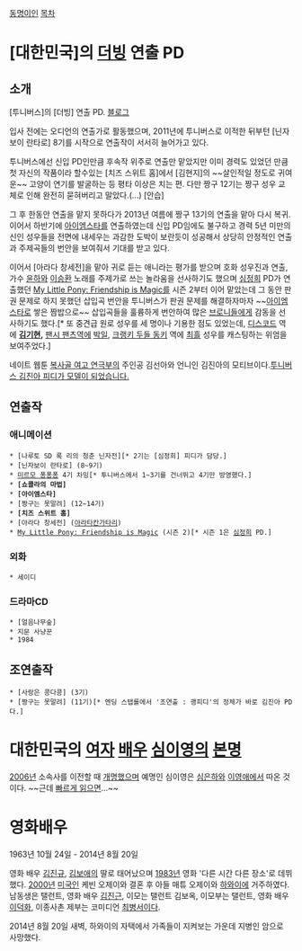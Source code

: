 [[동명이인]]
[[목차]]

= [대한민국]의 [[더빙]] 연출 PD =
== 소개 ==
[투니버스]의 [더빙] 연출 PD. [http://blog.naver.com/ccaccng 블로그]

입사 전에는 오디언의 연출가로 활동했으며, 2011년에 투니버스로 이적한 뒤부턴 [닌자보이 란타로] 8기를 시작으로 연출작이 서서히 늘어가고 있다.

투니버스에선 신입 PD인만큼 후속작 위주로 연출만 맡았지만 이미 경력도 있었던 만큼 첫 자신의 작품이라 할수있는 [치즈 스위트 홈]에서 [김현지]의 ~~살인적일 정도로 귀여운~~ 고양이 연기를 발굴하는 등 평타 이상은 치는 편. 다만 짱구 12기는 짱구 성우 교체로 인해 완전히 묻혀버리고 말았다.(...) [안습]

그 후 한동안 연출을 맡지 못하다가 2013년 여름에 짱구 13기의 연출을 맡아 다시 복귀. 이어서 하반기에 [[아이엠스타]]를 연출하였는데 신입 PD임에도 불구하고 경력 5년 미만의 신인 성우들을 전면에 내세우는 과감한 도박이 보란듯이 성공해서 상당히 안정적인 연출과 주제곡들의 번안을 보여줘서 기대를 받고 있다.

이어서 [아라다 창세전]을 맡아 귀로 듣는 애니라는 평가를 받으며 호화 성우진과 연출, 가수 [[윤하]]와 [[이승환]] 노래를 주제가로 쓰는 놀라움을 선사하기도 했으며 [[심정희]] PD가 연출했던 [[My Little Pony: Friendship is Magic]]를 시즌 2부터 이어 맡았는데 그 동안 판권 문제로 하지 못했던 삽입곡 번안을 투니버스가 판권 문제를 해결하자마자 ~~[[아이엠스타]]로 쌓은 짬밥으로~~ 삽입곡들을 훌륭하게 번안하여 많은 [[브로니]]들에게 감동을 선사하기도 했다.[* 또 중견급 원로 성우를 세 명이나 기용한 점도 있었는데, [[디스코드]] 역에 '''[[김기현(성우)|김기현]],''' [[My Little Pony: Friendship is Magic/일회성 캐릭터/시즌 2#s-7|팬시 팬츠]]역에 [[박일]], [[My Little Pony: Friendship is Magic/일회성 캐릭터/시즌 2#s-5|크랭키 두들 동키]] 역에 [[최흘]] 성우를 캐스팅하는 위엄을 보여주었다.]

네이트 웹툰 [[복사골 여고 연극부]]의 주인공 김선아와 언니인 김진아의 모티브이다.[http://comics.nate.com/webtoon/detail.php?btno=53793&bsno=337340&category=1 투니버스 김진아 피디가 모델이 되었습니다.]

== 연출작 ==
=== 애니메이션 ===
 * [나루토 SD 록 리의 청춘 닌자전][* 2기는 [심정희] 피디가 담당.]
 * [닌자보이 란타로] (8~9기)
 * [[미르모 퐁퐁퐁]] 4기 차밍[* 투니버스에서 1~3기를 건너뛰고 4기만 방영했다.]
 * '''[쇼콜라의 마법]'''
 * '''[아이엠스타]'''
 * [짱구는 못말려] (12~14기)
 * '''[치즈 스위트 홈]'''
 * [아라다 창세전] ([[아라타칸가타리]])
 * [[My Little Pony: Friendship is Magic]] (시즌 2)[* 시즌 1은 [[심정희]] PD.]
=== 외화 ===
 * 세이디

=== 드라마CD ===
 * [얼음나무숲]
 * 지문 사냥꾼
 * 1984

== 조연출작 ==
 * [사랑은 콩다콩] (3기)
 * [짱구는 못말려] (11기)[* 엔딩 스탭롤에서 '조연출 : 괭피디'의 정체가 바로 김진아 PD다.]

= 대한민국의 [[여자]] [[배우]] [[심이영]]의 [[본명]] =
[[2006년]] 소속사를 이전할 때 [[개명]]했으며 예명인 심이영은 [[심은하]]와 [[이영애]]에서 따온 것이다. ~~근데 [[심영(야인시대)|빠르게 읽으면]]...~~

= 영화배우 =
1963년 10월 24일  - 2014년 8월 20일

영화 배우 [[김진규]], [[김보애]]의 딸로 태어났으며 [[1983년]] 영화 '다른 시간 다른 장소'로 데뷔했다. [[2000년]] [[미국인]] 케빈 오제이와 결혼 후 아들 매튜 오제이와 [[하와이]]에 거주하였다. 남동생은 탤런트, 영화 배우 [[김진근]], 이모는 탤런트 김보옥, 이모부는 탤런트, 영화 배우 [[이덕화]], 이종사촌 제부는 코미디언 [[최병서]]이다.

2014년 8월 20일 새벽, 하와이의 자택에서 가족들이 지켜보는 가운데 지병인 암으로 사망했다.
